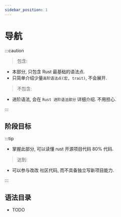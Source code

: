 ```yaml
---
sidebar_position: 1
---
```


# 导航



:::caution

> 包含:

- 本部分, 只包含 Rust 最基础的语法点.
- 只简单介绍少量`高阶语法点(宏, trait)`, 不会展开.

> 不包含:

- 进阶语法, 会在 `Rust 进阶语法部分` 详细介绍. 不用担心.


:::


## 阶段目标


:::tip

- 掌握此部分, 可以读懂 rust 开源项目代码 80% 代码.

> 达到:

- 可以参与改改 社区代码, 而不具备独立写新项目能力.


:::


## 语法目录


- TODO

